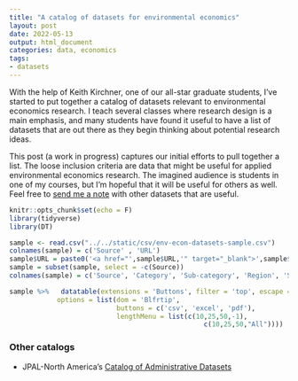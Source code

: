 ```yaml
---
title: "A catalog of datasets for environmental economics"
layout: post
date: 2022-05-13
output: html_document
categories: data, economics
tags:
- datasets
---
```


With the help of Keith Kirchner, one of our all-star graduate students, I've started to put together a catalog of datasets relevant to environmental economics research. I teach several classes where research design is a main emphasis, and many students have found it useful to have a list of datasets that are out there as they begin thinking about potential research ideas.

This post (a work in progress) captures our initial efforts to pull together a list. The loose inclusion criteria are data that might be useful for applied environmental economics research. The imagined audience is students in one of my courses, but I'm hopeful that it will be useful for others as well. Feel free to [send me a note](mailto:patrick.baylis@ubc.ca) with other datasets that are useful.

```r
knitr::opts_chunk$set(echo = F)
library(tidyverse)
library(DT)
```



```r
sample <- read.csv("../../static/csv/env-econ-datasets-sample.csv")
colnames(sample) = c('Source' , 'URL')
sample$URL = paste0('<a href="',sample$URL,'" target="_blank">',sample$Source,'</a>')
sample = subset(sample, select = -c(Source))
colnames(sample) = c('Source', 'Category', 'Sub-category', 'Region', 'Start Date', 'End Date', 'Description')
```

```r
sample %>%   datatable(extensions = 'Buttons', filter = 'top', escape = FALSE,
            options = list(dom = 'Blfrtip',
                           buttons = c('csv', 'excel', 'pdf'),
                           lengthMenu = list(c(10,25,50,-1),
                                                 c(10,25,50,"All"))))

```


### Other catalogs

- JPAL-North America's [Catalog of Administrative Datasets](https://www.povertyactionlab.org/catalog-administrative-data-sets)

